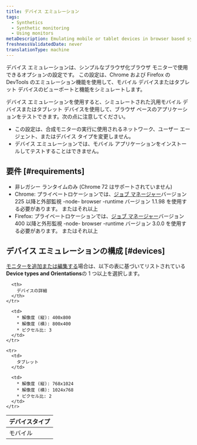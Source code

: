 ```yaml
---
title: デバイス エミュレーション
tags:
  - Synthetics
  - Synthetic monitoring
  - Using monitors
metaDescription: Emulating mobile or tablet devices in browser based synthetic monitors
freshnessValidatedDate: never
translationType: machine
---
```


デバイス エミュレーションは、シンプルなブラウザ化ブラウザ モニターで使用できるオプションの設定です。 この設定は、Chrome および Firefox の DevTools のエミュレーション機能を使用して、モバイル デバイスまたはタブレット デバイスのビューポートと機能をシミュレートします。

デバイス エミュレーションを使用すると、シミュレートされた汎用モバイル デバイスまたはタブレット デバイスを使用して、ブラウザ ベースのアプリケーションをテストできます。次の点に注意してください。

* この設定は、合成モニターの実行に使用されるネットワーク、ユーザー エージェント、またはデバイス タイプを変更しません。
* デバイス エミュレーションでは、モバイル アプリケーションをインストールしてテストすることはできません。

## 要件 [#requirements]

* 非レガシー ランタイムのみ (Chrome 72 はサポートされていません)
* Chrome: プライベートロケーションでは、[ジョブ マネージャー](/docs/synthetics/synthetic-monitoring/private-locations/job-manager-transition-guide)バージョン 225 以降と外部監視 -node- browser -runtime バージョン 1.1.98 を使用する必要があります。 またはそれ以上
* Firefox: プライベートロケーションでは、[ジョブ マネージャー](/docs/synthetics/synthetic-monitoring/private-locations/job-manager-transition-guide)バージョン 400 以降と外形監視 -node- browser -runtime バージョン 3.0.0 を使用する必要があります。 またはそれ以上

## デバイス エミュレーションの構成 [#devices]

[モニターを追加または編集する](/docs/synthetics/synthetic-monitoring/using-monitors/add-edit-monitors)場合は、以下の表に基づいてリストされている<DNT>**Device types and Orientations**</DNT>の 1 つ以上を選択します。

<table>
  <thead>
    <tr>
      <th style={{ width: "200px" }}>
        デバイスタイプ
      </th>

      <th>
        デバイスの詳細
      </th>
    </tr>
  </thead>

  <tbody>
    <tr>
      <td>
        モバイル
      </td>

      <td>
        * 解像度 (縦): 400x800
        * 解像度 (横): 800x400
        * ピクセル比: 3
      </td>
    </tr>

    <tr>
      <td>
        タブレット
      </td>

      <td>
        * 解像度 (縦): 768x1024
        * 解像度 (横): 1024x768
        * ピクセル比: 2
      </td>
    </tr>
  </tbody>
</table>